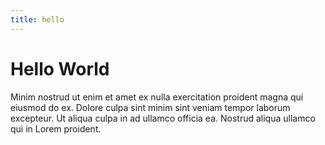 ```yaml
---
title: hello
---
```


# Hello World

Minim nostrud ut enim et amet ex nulla exercitation proident magna qui eiusmod do ex. Dolore culpa sint minim sint veniam tempor laborum excepteur. Ut aliqua culpa in ad ullamco officia ea. Nostrud aliqua ullamco qui in Lorem proident.
